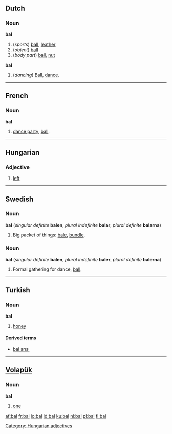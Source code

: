 ==Dutch==

===Noun===
{{nl-noun|ballen|balletje}}
'''bal''' {{m}}
# (''sports'') [[ball]], [[leather]]
# (''object'') [[ball]]
# (''body part'') [[ball]], [[nut]]

{{nl-noun|bals|balletje}}
'''bal''' {{n}}
# (''dancing'') [[ball|Ball]], [[dance]].

----

==French==

===Noun===
'''bal''' {{m}}
# [[dance party]], [[ball]].

----

==Hungarian==

=== Adjective ===

# [[left]]

[[Category: Hungarian adjectives]]

----

==Swedish==

===Noun===
'''bal''' {{c}} (''singular definite'' '''balen''', ''plural indefinite'' '''balar''', ''plural definite'' '''balarna''')

# Big packet of things: [[bale]], [[bundle]].

===Noun===
'''bal''' {{c}} (''singular definite'' '''balen''', ''plural indefinite'' '''baler''', ''plural definite'' '''balerna''')

# Formal gathering for dance, [[ball]].

----

==Turkish==

===Noun===
'''bal'''
# [[honey]]

====Derived terms====
*[[bal arısı]]

----

==[[Volapük]]==

===Noun===
'''bal'''
# [[one]]

[[af:bal]]
[[fr:bal]]
[[io:bal]]
[[id:bal]]
[[ku:bal]]
[[nl:bal]]
[[pl:bal]]
[[fi:bal]]